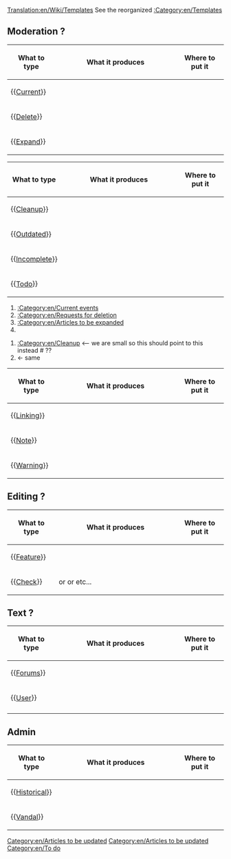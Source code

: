 [[Translation:en/Wiki/Templates]]
See the reorganized [[:Category:en/Templates]] 


==Moderation ?==
{| border=1 cellspacing=0 cellpadding=3 
!width=80| What to type 
!width=55%| What it produces 
!Where to put it
|-
|{{[[Template:en/Current|Current]]}}
|
|
|-
|{{[[Template:en/Delete|Delete]]}}
|
|
|-
|{{[[Template:en/Expand|Expand]]}}
|
|
|}


{| border=1 cellspacing=0 cellpadding=3 
!width=80| What to type 
!width=55%| What it produces 
!Where to put it
|-
| {{[[Template:en/Cleanup|Cleanup]]}}
|
|
|-
| {{[[Template:en/Outdated|Outdated]]}}
| 
|
|-
| {{[[Template:en/Incomplete|Incomplete]]}}
| {{en/Incomplete}}
|
|-
| {{[[Template:en/Todo|Todo]]}}
| 
|
|}


#[[:Category:en/Current events]]
#[[:Category:en/Requests for deletion]]
#[[:Category:en/Articles to be expanded]]
#[[Category:en/Articles to be updated]]

#[[:Category:en/Cleanup]]   <-- we are small so this should point to this instead #[[Category:en/Articles to be updated]] ??
#[[Category:en/To do]]      <- same 

{| border=1 cellspacing=0 cellpadding=3 
!width=80| What to type 
!width=55%| What it produces 
!Where to put it
|-
|{{[[Template:en/Linking|Linking]]}}
|{{en/Linking}}
|
|-
|{{[[Template:en/Note|Note]]}}
|{{en/Note|some text here}}
|
|-
|{{[[Template:en/Warning|Warning]]}}
|{{en/Warning|some text here}}
|
|}







==Editing ?==
{| border=1 cellspacing=0 cellpadding=3 
!width=80| What to type 
!width=55%| What it produces 
!Where to put it
|-
|{{[[Template:en/Feature|Feature]]}}
|{{en/Feature|1.0}}
|
|-
|{{[[Template:en/Check|Check]]}}
|{{en/Check|Yes|Green|20px}} or {{en/Check|No|Red|20px}} or {{en/Check|No|Black|20px}} etc...
|
|}


==Text ?==
{| border=1 cellspacing=0 cellpadding=3 
!width=80| What to type 
!width=55%| What it produces 
!Where to put it
|-
|{{[[Template:en/Forums|Forums]]}}
| {{en/Forums|11|11}} 
|
|-
|{{[[Template:en/User|User]]}}
| {{en/User|11}} 
|
|-
|
|
|
|}



==Admin==
{| border=1 cellspacing=0 cellpadding=3 
!width=80| What to type 
!width=55%| What it produces 
!Where to put it
|-
| {{[[Template:en/Historical|Historical]]}}
| {{en/Historical}}
|
|-
| {{[[Template:en/Vandal|Vandal]]}}
| 
|
|}
